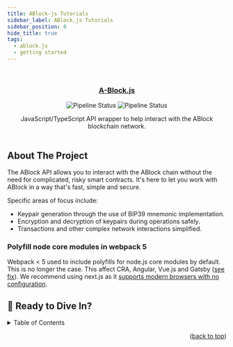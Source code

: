 ```yaml
---
title: ABlock-js Tutorials
sidebar_label: ABlock.js Tutorials
sidebar_position: 0
hide_title: true
tags:
  - ablock.js
  - getting started
---
```



<div id="top"></div>

<br />

<div align="center">
  <a href='https://github.com/ABlockOfficial/A-Block.js' target='_blank'>
    <Hero />
  </a>

  <h3 align="center"><a href='https://github.com/ABlockOfficial/A-Block.js' target='_blank'>A-Block.js</a></h3>

  <div>
  <img src="https://img.shields.io/github/actions/workflow/status/ABlockOfficial/A-Block.js/.github/workflows/codeql-analysis.yml?branch=main" alt="Pipeline Status" style={{display: "inline-block"}}/>
  <img src="https://img.shields.io/npm/v/@a-block/a-blockjs" alt="Pipeline Status" style={{display: "inline-block"}}/>
  </div>

  <p align="center">
    JavaScript/TypeScript API wrapper to help interact with the ABlock blockchain network.
    <br />
    <br />
  </p>
</div>

## About The Project


The ABlock API allows you to interact with the ABlock chain without the need for complicated, risky smart contracts. It's here to let you work with ABlock in a way that's fast, simple and secure.

Specific areas of focus include:

-   Keypair generation through the use of BIP39 mnemonic implementation.
-   Encryption and decryption of keypairs during operations safely.
-   Transactions and other complex network interactions simplified.

### Polyfill node core modules in webpack 5

Webpack < 5 used to include polyfills for node.js core modules by default. This is no longer the case. This affect CRA, Angular, Vue.js and Gatsby ([see fix](https://web3auth.io/docs/troubleshooting/webpack-issues#react-create-react-app)). We recommend using next.js as it [supports modern browsers with no configuration](https://nextjs.org/docs/architecture/supported-browsers#polyfills).  

## 🚀 Ready to Dive In?

<details>
  <summary>Table of Contents</summary>
  <ol>
    <li>
      <a href="ablockjs-tutorials/get-started#installation">Installation</a>
    </li>
    <li>
      <a href="ablockjs-tutorials/get-started#create-a-block-wallet">Getting Started</a>
    </li>
     <li>
      <a href="#usage">Usage</a>
      <ul>
        <li><a href="ablockjs-tutorials/get-started#generating-keypairs">Generating Keypairs</a></li>
        <li><a href="ablockjs-tutorials/get-started#fetch-balance">Fetch Balance</a></li>
        <li><a href="ablockjs-tutorials/send-and-receive#sending-a-payment">Sending a Payment</a></li>
        <li><a href="ablockjs-tutorials/send-and-receive#receiving-a-payment">Receiving a Payment</a></li>
        <li><a href="ablockjs-tutorials/two-way-payments#send-a-payment-for-an-item">Send a Payment for an Item</a></li>
        <li><a href="ablockjs-tutorials/two-way-payments#fetch-pending-2-way-payments">Fetch Pending 2-Way Payments</a></li>
        <li><a href="ablockjs-tutorials/two-way-payments#accepting-and-rejecting-2-way-payments">Accepting and Rejecting 2-Way Payments</a></li>
        <li><a href="ablockjs-tutorials/create-an-item">Create an Item</a></li>
      </ul>
    </li>
  </ol>
</details>

<DocCardList items={useCurrentSidebarCategory().items}/>

<p align="right">(<a href="#top">back to top</a>)</p>
